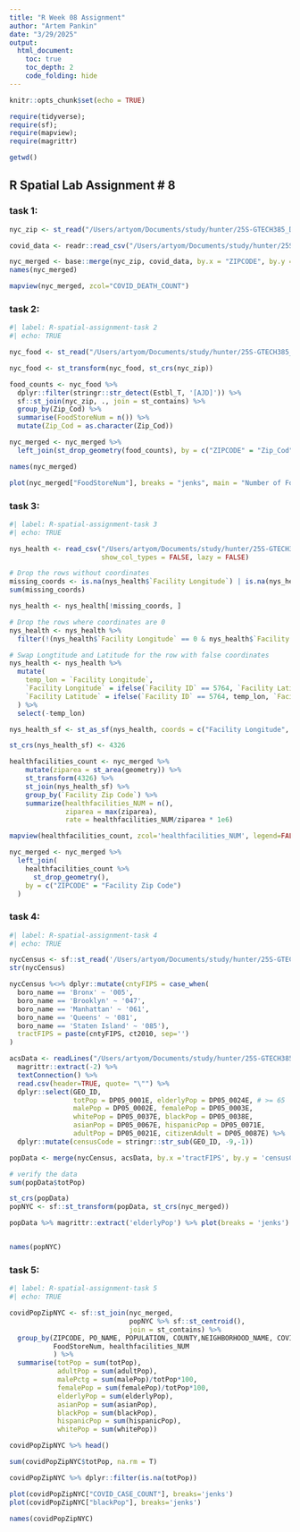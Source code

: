 ```yaml
---
title: "R Week 08 Assignment"
author: "Artem Pankin"
date: "3/29/2025"
output:
  html_document:
    toc: true
    toc_depth: 2
    code_folding: hide
---
```


```r
knitr::opts_chunk$set(echo = TRUE)
```

```r

require(tidyverse);
require(sf); 
require(mapview); 
require(magrittr)

getwd()

```

## R Spatial Lab Assignment \# 8

### task 1:

```r
nyc_zip <- st_read("/Users/artyom/Documents/study/hunter/25S-GTECH385_DataAnalysisViz/R-spatial/data/ZIP_CODE_040114/ZIP_CODE_040114.shp")

covid_data <- readr::read_csv("/Users/artyom/Documents/study/hunter/25S-GTECH385_DataAnalysisViz/R-spatial/data/R-Spatial_II_Lab/tests-by-zcta_2021_04_23.csv", lazy = FALSE)

nyc_merged <- base::merge(nyc_zip, covid_data, by.x = "ZIPCODE", by.y = "MODIFIED_ZCTA")
names(nyc_merged)

mapview(nyc_merged, zcol="COVID_DEATH_COUNT")

```

### task 2:

```r
#| label: R-spatial-assignment-task 2
#| echo: TRUE

nyc_food <- st_read("/Users/artyom/Documents/study/hunter/25S-GTECH385_DataAnalysisViz/R-spatial/data/R-Spatial_II_Lab/nycFoodStore.shp")

nyc_food <- st_transform(nyc_food, st_crs(nyc_zip))

food_counts <- nyc_food %>% 
  dplyr::filter(stringr::str_detect(Estbl_T, '[AJD]')) %>%
  sf::st_join(nyc_zip, ., join = st_contains) %>%
  group_by(Zip_Cod) %>%
  summarise(FoodStoreNum = n()) %>%
  mutate(Zip_Cod = as.character(Zip_Cod)) 

nyc_merged <- nyc_merged %>%
  left_join(st_drop_geometry(food_counts), by = c("ZIPCODE" = "Zip_Cod"))

names(nyc_merged)

plot(nyc_merged["FoodStoreNum"], breaks = "jenks", main = "Number of Food Stores")
```

### task 3:

```r
#| label: R-spatial-assignment-task 3
#| echo: TRUE

nys_health <- read_csv("/Users/artyom/Documents/study/hunter/25S-GTECH385_DataAnalysisViz/R-spatial/data/NYS_Health_Facility.csv", 
                       show_col_types = FALSE, lazy = FALSE)

# Drop the rows without coordinates
missing_coords <- is.na(nys_health$`Facility Longitude`) | is.na(nys_health$`Facility Latitude`)
sum(missing_coords)

nys_health <- nys_health[!missing_coords, ]

# Drop the rows where coordinates are 0 
nys_health <- nys_health %>%
  filter(!(nys_health$`Facility Longitude` == 0 & nys_health$`Facility Latitude` == 0))

# Swap Longtitude and Latitude for the row with false coordinates 
nys_health <- nys_health %>%
  mutate(
    temp_lon = `Facility Longitude`,
    `Facility Longitude` = ifelse(`Facility ID` == 5764, `Facility Latitude`, `Facility Longitude`),
    `Facility Latitude` = ifelse(`Facility ID` == 5764, temp_lon, `Facility Latitude`)
  ) %>%
  select(-temp_lon)

nys_health_sf <- st_as_sf(nys_health, coords = c("Facility Longitude", "Facility Latitude"))

st_crs(nys_health_sf) <- 4326

healthfacilities_count <- nyc_merged %>% 
    mutate(ziparea = st_area(geometry)) %>% 
    st_transform(4326) %>%
    st_join(nys_health_sf) %>%
    group_by(`Facility Zip Code`) %>% 
    summarize(healthfacilities_NUM = n(),
              ziparea = max(ziparea),
              rate = healthfacilities_NUM/ziparea * 1e6) 

mapview(healthfacilities_count, zcol='healthfacilities_NUM', legend=FALSE)

nyc_merged <- nyc_merged %>%
  left_join(
    healthfacilities_count %>% 
      st_drop_geometry(), 
    by = c("ZIPCODE" = "Facility Zip Code")
  )

```


### task 4:

```r
#| label: R-spatial-assignment-task 4
#| echo: TRUE

nycCensus <- sf::st_read('/Users/artyom/Documents/study/hunter/25S-GTECH385_DataAnalysisViz/R-spatial/data/R-Spatial_II_Lab/2010 Census Tracts/geo_export_1dc7b645-647b-4806-b9a0-7b79660f120a.shp', stringsAsFactors = FALSE)
str(nycCensus)

nycCensus %<>% dplyr::mutate(cntyFIPS = case_when(
  boro_name == 'Bronx' ~ '005',
  boro_name == 'Brooklyn' ~ '047',
  boro_name == 'Manhattan' ~ '061',
  boro_name == 'Queens' ~ '081',
  boro_name == 'Staten Island' ~ '085'),
  tractFIPS = paste(cntyFIPS, ct2010, sep='')
)

acsData <- readLines("/Users/artyom/Documents/study/hunter/25S-GTECH385_DataAnalysisViz/R-spatial/data/R-Spatial_II_Lab/ACSDP5Y2018.DP05_data_with_overlays_2020-04-22T132935.csv") %>%
  magrittr::extract(-2) %>% 
  textConnection() %>%
  read.csv(header=TRUE, quote= "\"") %>%
  dplyr::select(GEO_ID, 
                totPop = DP05_0001E, elderlyPop = DP05_0024E, # >= 65
                malePop = DP05_0002E, femalePop = DP05_0003E,  
                whitePop = DP05_0037E, blackPop = DP05_0038E,
                asianPop = DP05_0067E, hispanicPop = DP05_0071E,
                adultPop = DP05_0021E, citizenAdult = DP05_0087E) %>%
  dplyr::mutate(censusCode = stringr::str_sub(GEO_ID, -9,-1))

popData <- merge(nycCensus, acsData, by.x ='tractFIPS', by.y = 'censusCode')

# verify the data
sum(popData$totPop)

st_crs(popData)
popNYC <- sf::st_transform(popData, st_crs(nyc_merged)) 

popData %>% magrittr::extract('elderlyPop') %>% plot(breaks = 'jenks')


names(popNYC)
```

### task 5:

```r
#| label: R-spatial-assignment-task 5
#| echo: TRUE

covidPopZipNYC <- sf::st_join(nyc_merged, 
                              popNYC %>% sf::st_centroid(),
                              join = st_contains) %>% 
  group_by(ZIPCODE, PO_NAME, POPULATION, COUNTY,NEIGHBORHOOD_NAME, COVID_CASE_COUNT, TOTAL_COVID_TESTS, COVID_DEATH_COUNT, 
           FoodStoreNum, healthfacilities_NUM
           ) %>% 
  summarise(totPop = sum(totPop),
            adultPop = sum(adultPop),
            malePctg = sum(malePop)/totPop*100,
            femalePop = sum(femalePop)/totPop*100,
            elderlyPop = sum(elderlyPop),
            asianPop = sum(asianPop),
            blackPop = sum(blackPop),
            hispanicPop = sum(hispanicPop),
            whitePop = sum(whitePop)) 

covidPopZipNYC %>% head()

sum(covidPopZipNYC$totPop, na.rm = T)

covidPopZipNYC %>% dplyr::filter(is.na(totPop))

plot(covidPopZipNYC["COVID_CASE_COUNT"], breaks='jenks')
plot(covidPopZipNYC["blackPop"], breaks='jenks')

names(covidPopZipNYC)

```
